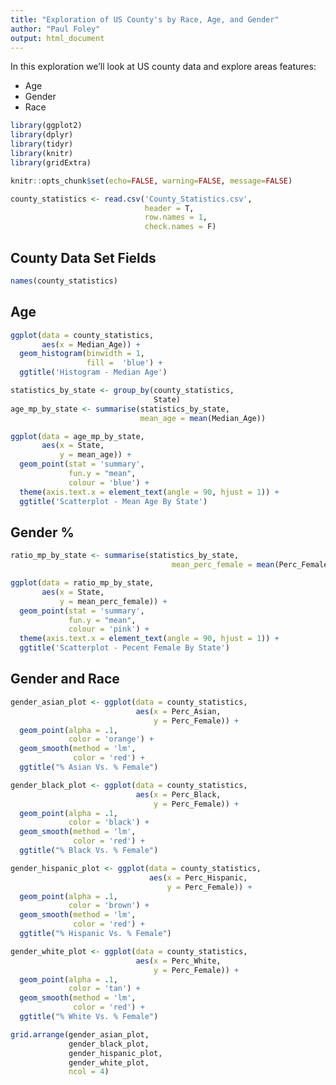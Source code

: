 ```yaml
---
title: "Exploration of US County's by Race, Age, and Gender"
author: "Paul Foley"
output: html_document
---
```


In this exploration we'll look at US county data and explore areas features:

* Age
* Gender
* Race

```r
library(ggplot2)
library(dplyr)
library(tidyr)
library(knitr)
library(gridExtra)
```

```r
knitr::opts_chunk$set(echo=FALSE, warning=FALSE, message=FALSE)
```

```r
county_statistics <- read.csv('County_Statistics.csv', 
                              header = T, 
                              row.names = 1, 
                              check.names = F)
```

## County Data Set Fields

```r
names(county_statistics)
```

## Age

```r
ggplot(data = county_statistics,
       aes(x = Median_Age)) +
  geom_histogram(binwidth = 1,
                 fill =  'blue') +
  ggtitle('Histogram - Median Age')
```

```r
statistics_by_state <- group_by(county_statistics, 
                                State)
age_mp_by_state <- summarise(statistics_by_state, 
                             mean_age = mean(Median_Age))

ggplot(data = age_mp_by_state,
       aes(x = State, 
           y = mean_age)) +
  geom_point(stat = 'summary',
             fun.y = "mean",
             colour = 'blue') +
  theme(axis.text.x = element_text(angle = 90, hjust = 1)) +
  ggtitle('Scatterplot - Mean Age By State')
```

## Gender %

```r
ratio_mp_by_state <- summarise(statistics_by_state, 
                                    mean_perc_female = mean(Perc_Female))

ggplot(data = ratio_mp_by_state,
       aes(x = State,
           y = mean_perc_female)) +
  geom_point(stat = 'summary',
             fun.y = "mean",
             colour = 'pink') +
  theme(axis.text.x = element_text(angle = 90, hjust = 1)) +
  ggtitle('Scatterplot - Pecent Female By State')
```

## Gender and Race

```r
gender_asian_plot <- ggplot(data = county_statistics,
                            aes(x = Perc_Asian,
                                y = Perc_Female)) +
  geom_point(alpha = .1,
             color = 'orange') +
  geom_smooth(method = 'lm',
              color = 'red') +
  ggtitle("% Asian Vs. % Female")

gender_black_plot <- ggplot(data = county_statistics, 
                            aes(x = Perc_Black, 
                                y = Perc_Female)) +
  geom_point(alpha = .1,
             color = 'black') +
  geom_smooth(method = 'lm',
              color = 'red') +
  ggtitle("% Black Vs. % Female")

gender_hispanic_plot <- ggplot(data = county_statistics,
                               aes(x = Perc_Hispanic,
                                   y = Perc_Female)) +
  geom_point(alpha = .1,
             color = 'brown') +
  geom_smooth(method = 'lm',
              color = 'red') +
  ggtitle("% Hispanic Vs. % Female")

gender_white_plot <- ggplot(data = county_statistics,
                            aes(x = Perc_White, 
                                y = Perc_Female)) +
  geom_point(alpha = .1,
             color = 'tan') +
  geom_smooth(method = 'lm',
              color = 'red') +
  ggtitle("% White Vs. % Female")

grid.arrange(gender_asian_plot, 
             gender_black_plot, 
             gender_hispanic_plot, 
             gender_white_plot,
             ncol = 4)
```
